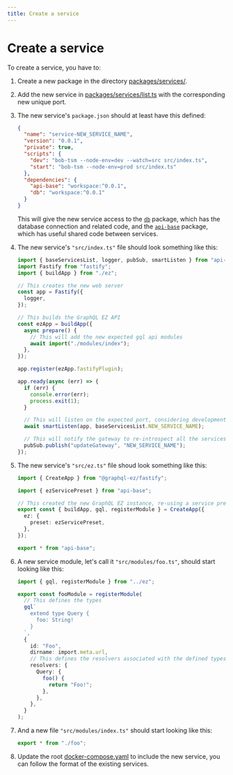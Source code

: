 ```yaml
---
title: Create a service
---
```


# Create a service

To create a service, you have to:

1. Create a new package in the directory [packages/services/](https://github.com/PabloSzx/learner-model-gql/tree/main/packages/services).
2. Add the new service in [packages/services/list.ts](https://github.com/PabloSzx/learner-model-gql/blob/main/packages/services/list.ts) with the corresponding new unique port.
3. The new service's `package.json` should at least have this defined:

   ```json
   {
     "name": "service-NEW_SERVICE_NAME",
     "version": "0.0.1",
     "private": true,
     "scripts": {
       "dev": "bob-tsm --node-env=dev --watch=src src/index.ts",
       "start": "bob-tsm --node-env=prod src/index.ts"
     },
     "dependencies": {
       "api-base": "workspace:^0.0.1",
       "db": "workspace:^0.0.1"
     }
   }
   ```

   This will give the new service access to the [`db`](https://github.com/PabloSzx/learner-model-gql/tree/main/packages/db) package,
   which has the database connection and related code, and the [`api-base`](https://github.com/PabloSzx/learner-model-gql/tree/main/packages/api-base) package, which has useful shared code between services.

4. The new service's `"src/index.ts"` file should look something like this:

   ```ts
   import { baseServicesList, logger, pubSub, smartListen } from "api-base";
   import Fastify from "fastify";
   import { buildApp } from "./ez";

   // This creates the new web server
   const app = Fastify({
     logger,
   });

   // This builds the GraphQL EZ API
   const ezApp = buildApp({
     async prepare() {
       // This will add the new expected gql api modules
       await import("./modules/index");
     },
   });

   app.register(ezApp.fastifyPlugin);

   app.ready(async (err) => {
     if (err) {
       console.error(err);
       process.exit(1);
     }

     // This will listen on the expected port, considering development mode and environment variables.
     await smartListen(app, baseServicesList.NEW_SERVICE_NAME);

     // This will notify the gateway to re-introspect all the services, and detect possible changes
     pubSub.publish("updateGateway", "NEW_SERVICE_NAME");
   });
   ```

5. The new service's `"src/ez.ts"` file shoud look something like this:

   ```ts
   import { CreateApp } from "@graphql-ez/fastify";

   import { ezServicePreset } from "api-base";

   // This created the new GraphQL EZ instance, re-using a service preset with tools like GraphQL Codegen, GraphQL Altair and GraphQL Voyager
   export const { buildApp, gql, registerModule } = CreateApp({
     ez: {
       preset: ezServicePreset,
     },
   });

   export * from "api-base";
   ```

6. A new service module, let's call it `"src/modules/foo.ts"`, should start looking like this:

   ```ts
   import { gql, registerModule } from "../ez";

   export const fooModule = registerModule(
     // This defines the types
     gql`
       extend type Query {
         foo: String!
       }
     `,
     {
       id: "Foo",
       dirname: import.meta.url,
       // This defines the resolvers associated with the defined types
       resolvers: {
         Query: {
           foo() {
             return "Foo!";
           },
         },
       },
     }
   );
   ```

7. And a new file `"src/modules/index.ts"` should start looking like this:

   ```ts
   export * from "./foo";
   ```

8. Update the root [docker-compose.yaml](https://github.com/PabloSzx/learner-model-gql/blob/main/docker-compose.yml) to include the new service, you can follow the format of the existing services.
